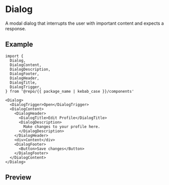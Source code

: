 
<Meta of={Stories} />

# Dialog

A modal dialog that interrupts the user with important content and expects a response.

## Example

```tsx
import {
  Dialog,
  DialogContent,
  DialogDescription,
  DialogFooter,
  DialogHeader,
  DialogTitle,
  DialogTrigger,
} from '@repo/{{ package_name | kebab_case }}/components'

<Dialog>
  <DialogTrigger>Open</DialogTrigger>
  <DialogContent>
    <DialogHeader>
      <DialogTitle>Edit Profile</DialogTitle>
      <DialogDescription>
        Make changes to your profile here.
      </DialogDescription>
    </DialogHeader>
    <div>Content</div>
    <DialogFooter>
      <Button>Save changes</Button>
    </DialogFooter>
  </DialogContent>
</Dialog>
```

## Preview

<Primary />
